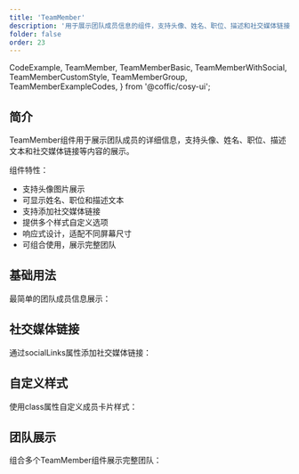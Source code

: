 ```yaml
---
title: 'TeamMember'
description: '用于展示团队成员信息的组件，支持头像、姓名、职位、描述和社交媒体链接等信息'
folder: false
order: 23
---
```


  CodeExample,
  TeamMember,
  TeamMemberBasic,
  TeamMemberWithSocial,
  TeamMemberCustomStyle,
  TeamMemberGroup,
  TeamMemberExampleCodes,
} from '@coffic/cosy-ui';

## 简介

TeamMember组件用于展示团队成员的详细信息，支持头像、姓名、职位、描述文本和社交媒体链接等内容的展示。

组件特性：

- 支持头像图片展示
- 可显示姓名、职位和描述文本
- 支持添加社交媒体链接
- 提供多个样式自定义选项
- 响应式设计，适配不同屏幕尺寸
- 可组合使用，展示完整团队

## 基础用法

最简单的团队成员信息展示：

<CodeExample code={TeamMemberExampleCodes.Basic}>
  <TeamMemberBasic />
</CodeExample>

## 社交媒体链接

通过socialLinks属性添加社交媒体链接：

<CodeExample code={TeamMemberExampleCodes.WithSocial}>
  <TeamMemberWithSocial />
</CodeExample>

## 自定义样式

使用class属性自定义成员卡片样式：

<CodeExample code={TeamMemberExampleCodes.CustomStyle}>
  <TeamMemberCustomStyle />
</CodeExample>

## 团队展示

组合多个TeamMember组件展示完整团队：

<CodeExample code={TeamMemberExampleCodes.Group}>
  <TeamMemberGroup />
</CodeExample>
